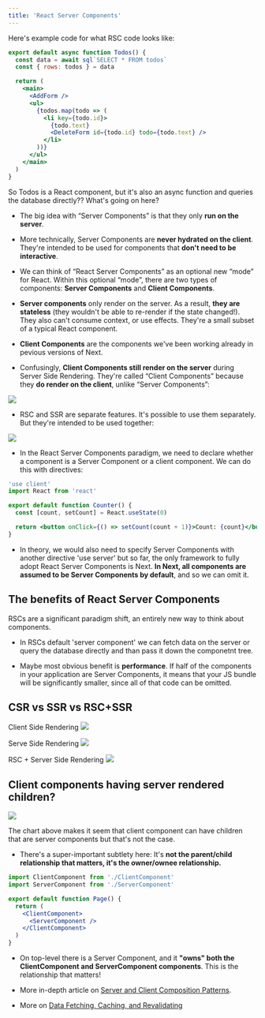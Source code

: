 ```yaml
---
title: 'React Server Components'
---
```


Here's example code for what RSC code looks like:

```jsx
export default async function Todos() {
  const data = await sql`SELECT * FROM todos`
  const { rows: todos } = data

  return (
    <main>
      <AddForm />
      <ul>
        {todos.map(todo => (
          <li key={todo.id}>
            {todo.text}
            <DeleteForm id={todo.id} todo={todo.text} />
          </li>
        ))}
      </ul>
    </main>
  )
}
```

So Todos is a React component, but it's also an async function and queries the database directly?? What's going on here?

- The big idea with “Server Components” is that they only **run on the server**.

- More technically, Server Components are **never hydrated on the client**. They're intended to be used for components that **don't need to be interactive**.

- We can think of “React Server Components” as an optional new “mode” for React. Within this optional “mode”, there are two types of components: **Server Components** and **Client Components**.

- **Server components** only render on the server. As a result, **they are stateless** (they wouldn't be able to re-render if the state changed!). They also can't consume context, or use effects. They're a small subset of a typical React component.

- **Client Components** are the components we've been working already in pevious versions of Next.

- Confusingly, **Client Components still render on the server** during Server Side Rendering. They're called “Client Components” because they **do render on the client**, unlike “Server Components”:

![](client-server.png)

- RSC and SSR are separate features. It's possible to use them separately. But they're intended to be used together:

![](ssr-rsc.png)

- In the React Server Components paradigm, we need to declare whether a component is a Server Component or a client component. We can do this with directives:

```jsx
'use client'
import React from 'react'

export default function Counter() {
  const [count, setCount] = React.useState(0)

  return <button onClick={() => setCount(count + 1)}>Count: {count}</button>
}
```

- In theory, we would also need to specify Server Components with another directive 'use server' but so far, the only framework to fully adopt React Server Components is Next. **In Next, all components are assumed to be Server Components by default**, and so we can omit it.

## The benefits of React Server Components

RSCs are a significant paradigm shift, an entirely new way to think about components.

- In RSCs default 'server component' we can fetch data on the server or query the database directly and than pass it down the componetnt tree.

- Maybe most obvious benefit is **performance**. If half of the components in your application are Server Components, it means that your JS bundle will be significantly smaller, since all of that code can be omitted.

## CSR vs SSR vs RSC+SSR

Client Side Rendering
![](csr.png)

Serve Side Rendering
![](ssr.png)

RSC + Server Side Rendering
![](rscssr.png)

## Client components having server rendered children?

![](client-server-tree.png)

The chart above makes it seem that client component can have children that are server components but that's not the case.

- There's a super-important subtlety here: It's **not the parent/child relationship that matters, it's the owner/ownee relationship.**

```jsx
import ClientComponent from './ClientComponent'
import ServerComponent from './ServerComponent'

export default function Page() {
  return (
    <ClientComponent>
      <ServerComponent />
    </ClientComponent>
  )
}
```

- On top-level there is a Server Component, and it **"owns" both the ClientComponent and ServerComponent components**. This is the relationship that matters!

- More in-depth article on [Server and Client Composition Patterns](https://nextjs.org/docs/app/building-your-application/rendering/composition-patterns).

- More on [Data Fetching, Caching, and Revalidating](https://nextjs.org/docs/app/building-your-application/data-fetching/fetching-caching-and-revalidating)
